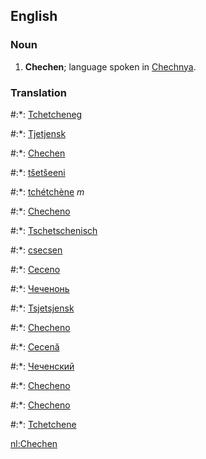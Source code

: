 ==English==

===Noun===

#'''Chechen'''; language spoken in [[Chechnya]].

===Translation===
#:*{{br}}: [[Tchetcheneg]]
#:*{{da}}: [[Tjetjensk]]
#:*{{en}}: [[Chechen]]
#:*{{fi}}: [[tšetšeeni]]
#:*{{fr}}: [[tchétchène]] ''m''
#:*{{gl}}: [[Checheno]]
#:*{{de}}: [[Tschetschenisch]]
#:*{{hu}}: [[csecsen]]
#:*{{it}}: [[Ceceno]]
#:*{{mdf}}: [[Чеченонь]]
#:*{{no}}: [[Tsjetsjensk]]
#:*{{pt}}: [[Checheno]]
#:*{{ro}}: [[Cecenă]]
#:*{{ru}}: [[Чеченский]]
#:*{{es}}: [[Checheno]]
#:*{{sv}}: [[Checheno]]
#:*{{wa}}: [[Tchetchene]]

[[nl:Chechen]]